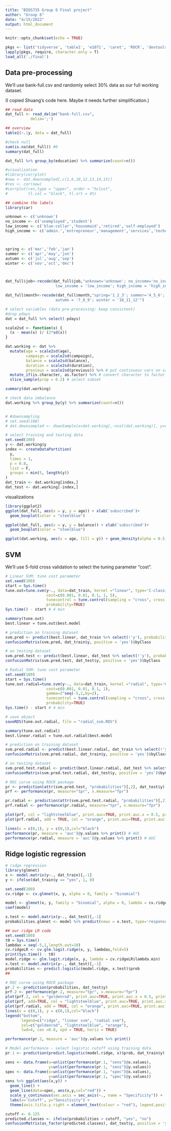 ```yaml
---
title: "BIOS735 Group 6 Final project"
author: "Group 6"
date: "4/15/2022"
output: html_document
---
```


```r
knitr::opts_chunk$set(echo = TRUE)

pkgs <- list('tidyverse', 'table1', 'e1071', 'caret', 'ROCR', 'devtools', 'OptimalCutpoints')
lapply(pkgs, require, character.only = T)
load_all('./final')
```

## Data pre-processing

We'll use bank-full.csv and randomly select 30% data as our full working dataset.

(I copied Shuang's code here. Maybe it needs further simplification.)

```r
## read data
dat_full <- read_delim("bank-full.csv",
           delim=';')

## overview
table1(~.|y, data = dat_full)

#check null
sum(is.na(dat_full)) #0
summary(dat_full)

dat_full %>% group_by(education) %>% summarize(count=n())

#visualization
#library(corrplot)
#new <- dat.downsampled[,c(1,6,10,12,13,14,15)]
#res <- cor(new)
#corrplot(res,type = "upper", order = "hclust", 
#         tl.col = "black", tl.srt = 45)

## combine the labels
library(car)

unknown <- c('unknown')
no_income <- c('unemployed','student')
low_income <- c('blue-collar','housemaid','retired','self-employed')
high_income <- c('admin.','entrepreneur','management','services','technician')



spring <- c('mar','feb','jan')
summer <- c('apr','may','jun')
autumn <- c('jul','aug','sep')
winter <- c('nov','oct','dec')



dat_full$job<-recode(dat_full$job,"unknown='unknown'; no_income='no_income';
                      low_income = 'low_income'; high_income = 'high_income'")

dat_full$month<-recode(dat_full$month,"spring='1_2_3'; summer='4_5_6';
                      autumn = '7_8_9'; winter = '10_11_12'")

# select variables (data pre-processing: keep consistent)
#drop pdays
dat = dat_full %>% select(-pdays)

scale2sd <- function(x) {
  (x - mean(x) )/ (2*sd(x))
}


```

```r
dat.working <- dat %>% 
  mutate(age = scale2sd(age),
         campaign = scale2sd(campaign),
         balance = scale2sd(balance),
         duration = scale2sd(duration),
         previous = scale2sd(previous)) %>% # put continuous vars on same scale as indicators
  mutate_if(is.character, as.factor) %>% # convert character to factor
  slice_sample(prop = 0.2) # select subset

summary(dat.working)

# check data imbalance
dat.working %>% group_by(y) %>% summarize(count=n())


# #downsampling
# set.seed(100)
# dat.downsampled <- downSample(x=dat.working[,-ncol(dat.working)], y=dat.working$y)

# select training and testing data
set.seed(100)
y <- dat.working$y
index <- createDataPartition(
  y,
  times = 1,
  p = 0.8,
  list = F,
  groups = min(5, length(y))
)
dat_train <- dat.working[index,]
dat_test <- dat.working[-index,]

```

visualizations
```r
library(ggplot2)
ggplot(dat_full, aes(x = y, y = age)) + xlab('subscribed')+
  geom_boxplot(color = "steelblue")

ggplot(dat_full, aes(x = y, y = balance)) + xlab('subscribed')+
  geom_boxplot(color = "steelblue")

ggplot(dat.working, aes(x = age, fill = y)) + geom_density(alpha = 0.5,position = 'stack')

```

## SVM

We'll use 5-fold cross validation to select the tuning parameter "cost".

```r
# Linear SVM: tune cost parameter 
set.seed(100)
start = Sys.time()
tune.out=tune.svm(y~., data=dat_train, kernel ="linear", type='C-classification', 
                  cost=c(0.001, 0.01, 0.1, 1, 5),
                  tunecontrol = tune.control(sampling = "cross", cross = 5),
                  probability=TRUE)
Sys.time() - start # 4 min

summary(tune.out)
best.linear = tune.out$best.model

# prediction on training dataset
svm.pred <- predict(best.linear, dat_train %>% select(!'y'), probability=TRUE)
confusionMatrix(svm.pred, dat_train$y, positive = 'yes')$byClass

# on testing dataset
svm.pred.test <- predict(best.linear, dat_test %>% select(!'y'), probability=TRUE)
confusionMatrix(svm.pred.test, dat_test$y, positive = 'yes')$byClass

# Radial SVM: tune cost parameter
set.seed(100)
start = Sys.time()
tune.out.radial=tune.svm(y~., data=dat_train, kernel ="radial", type='C-classification', 
                  cost=c(0.001, 0.01, 0.1, 1),
                  gamma=2^seq(-5,2,by=2),
                  tunecontrol = tune.control(sampling = "cross", cross = 5),
                  probability=TRUE)
Sys.time() - start # 4 min

# save object
saveRDS(tune.out.radial, file = "radial_svm.RDS")

summary(tune.out.radial)
best.linear.radial = tune.out.radial$best.model

# prediction on training dataset
svm.pred.radial <- predict(best.linear.radial, dat_train %>% select(!'y'), probability=TRUE)
confusionMatrix(svm.pred.radial, dat_train$y, positive = 'yes')$byClass

# on testing dataset
svm.pred.test.radial <- predict(best.linear.radial, dat_test %>% select(!'y'), probability=TRUE)
confusionMatrix(svm.pred.test.radial, dat_test$y, positive = 'yes')$byClass

# ROC curve using ROCR package
pr <- prediction(attr(svm.pred.test, "probabilities")[,2], dat_test$y)
prf <- performance(pr, measure="tpr", x.measure="fpr")

pr.radial <- prediction(attr(svm.pred.test.radial, "probabilities")[,2], dat_test$y)
prf.radial <- performance(pr.radial, measure="tpr", x.measure="fpr")

plot(prf, col = "lightsteelblue", print.auc=TRUE, print.auc.x = 0.5, print.auc.y = 0.3)
plot(prf.radial, add = TRUE, col = "orange", print.auc=TRUE, print.auc.x = 0.5, print.auc.y = 0.3)

lines(x = c(0,1), y = c(0,1),col="black")
performance(pr, measure = 'auc')@y.values %>% print() # AUC
performance(pr.radial, measure = 'auc')@y.values %>% print() # AUC

```

## Ridge logistic regression


```r
# ridge regression
library(glmnet)
x <- model.matrix(y~., dat_train)[,-1]
y <- ifelse(dat_train$y == "yes", 1, 0)

set.seed(100)
cv.ridge <- cv.glmnet(x, y, alpha = 0, family = "binomial")

model <- glmnet(x, y, family = "binomial", alpha = 0, lambda = cv.ridge$lambda.min)
coef(model)

x.test <- model.matrix(y~., dat_test)[,-1]
probabilities.glmnet <- model %>% predict(newx = x.test, type='response')

## our ridge LR code
set.seed(100)
t0 = Sys.time()
lambdas = seq(-5,1,length.out=10)
cv.ridgeLR <- cv.glm.logit.ridge(x, y, lambdas,fold=5)
print(Sys.time() - t0)
model.ridge <- glm.logit.ridge(x, y, lambda = cv.ridgeLR$lambda.min)
x.test <- model.matrix(y~., dat_test)[,-1]
probabilities <- predict.logistic(model.ridge, x.test)$prob
##

# ROC curve using ROCR package
pr.2 <- prediction(probabilities, dat_test$y)
prf.2 <- performance(pr.2, measure="tpr", x.measure="fpr")
plot(prf.2, col = "goldenrod", print.auc=TRUE, print.auc.x = 0.5, print.auc.y = 0.3)
plot(prf, add=TRUE, col = "lightsteelblue", print.auc=TRUE, print.auc.x = 0.5, print.auc.y = 0.3)
plot(prf.radial, add = TRUE, col = "orange", print.auc=TRUE, print.auc.x = 0.5, print.auc.y = 0.3)
lines(x = c(0,1), y = c(0,1),col="black")
legend("bottom",
       legend=c("ridge", "linear svm", "radial svm"),
       col=c("goldenrod", "lightsteelblue", "orange"),
       lwd=4, cex =0.8, xpd = TRUE, horiz = TRUE)

performance(pr.2, measure = 'auc')@y.values %>% print()

# Model performance - select logistic cutoff using training data
pr.1 <- prediction(predict.logistic(model.ridge, x)$prob, dat_train$y)

sens <- data.frame(x=unlist(performance(pr.1, "sens")@x.values), 
                   y=unlist(performance(pr.1, "sens")@y.values))
spec <- data.frame(x=unlist(performance(pr.1, "spec")@x.values), 
                   y=unlist(performance(pr.1, "spec")@y.values))
sens %>% ggplot(aes(x,y)) + 
  geom_line() + 
  geom_line(data=spec, aes(x,y,col="red")) +
  scale_y_continuous(sec.axis = sec_axis(~., name = "Specificity")) +
  labs(x='Cutoff', y="Sensitivity") +
  theme(axis.title.y.right = element_text(colour = "red"), legend.position="none")

cutoff <- 0.125
predicted.classes <- ifelse(probabilities > cutoff, "yes", "no")
confusionMatrix(as_factor(predicted.classes), dat_test$y, positive = 'yes')$byClass
```